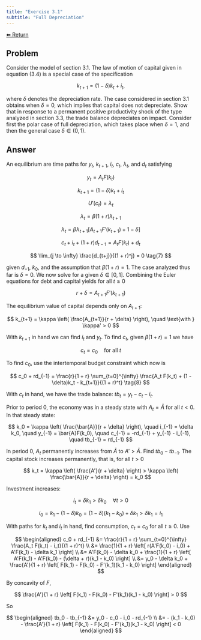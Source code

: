```yaml
---
title: "Exercise 3.1"
subtitle: "Full Depreciation"
---
```

<a class="return-button" href="index.qmd">⬅ Return</a>

## Problem

Consider the model of section 3.1. The law of motion of capital given in equation (3.4) is a special case of the specification

$$
k_{t+1} = (1 - \delta)k_t + i_t,
$$

where $\delta$ denotes the depreciation rate. The case considered in section 3.1 obtains when $\delta = 0$, which implies that capital does not depreciate. Show that in response to a permanent positive productivity shock of the type analyzed in section 3.3, the trade balance depreciates on impact. Consider first the polar case of full depreciation, which takes place when $\delta = 1$, and then the general case $\delta \in (0, 1)$.



## Answer

An equilibrium are time paths for $y_t$, $k_{t+1}$, $i_t$, $c_t$, $\lambda_t$, and $d_t$ satisfying

$$
y_t = A_t F(k_t) \tag{1}
$$

$$
k_{t+1} = (1 - \delta)k_t + i_t \tag{2}
$$

$$
U'(c_t) = \lambda_t \tag{3}
$$

$$
\lambda_t = \beta (1 + r)\lambda_{t+1} \tag{4}
$$

$$
\lambda_t = \beta \lambda_{t+1} [A_{t+1} F'(k_{t+1}) + 1 - \delta] \tag{5}
$$

$$
c_t + i_t + (1 + r)d_{t-1} = A_t F(k_t) + d_t \tag{6}
$$

$$
\lim_{j \to \infty} \frac{d_{t+j}}{(1 + r)^j} = 0 \tag{7}
$$

given $d_{-1}$, $k_0$, and the assumption that $\beta (1 + r) = 1$. The case analyzed thus far is $\delta = 0$. We now solve for a given $\delta \in [0, 1]$. Combining the Euler equations for debt and capital yields for all $t \geq 0$

$$
r + \delta = A_{t+1} F'(k_{t+1})
$$

The equilibrium value of capital depends only on $A_{t+1}$:

$$
k_{t+1} = \kappa \left( \frac{A_{t+1}}{r + \delta} \right), \quad \text{with } \kappa' > 0
$$

With $k_{t+1}$ in hand we can find $i_t$ and $y_t$. To find $c_t$, given $\beta(1 + r) = 1$ we have

$$
c_t = c_0 \quad \text{for all } t
$$

To find $c_0$, use the intertemporal budget constraint which now is

$$
c_0 + rd_{-1} = \frac{r}{1 + r} \sum_{t=0}^{\infty} \frac{A_t F(k_t) + (1 - \delta)k_t - k_{t+1}}{(1 + r)^t} \tag{8}
$$

With $c_t$ in hand, we have the trade balance: $tb_t = y_t - c_t - i_t$.

Prior to period 0, the economy was in a steady state with $A_t = \bar{A}$ for all $t < 0$. In that steady state:

$$
k_0 = \kappa \left( \frac{\bar{A}}{r + \delta} \right), \quad i_{-1} = \delta k_0, \quad y_{-1} = \bar{A}F(k_0), \quad c_{-1} = -rd_{-1} + y_{-1} - i_{-1}, \quad tb_{-1} = rd_{-1}
$$

In period 0, $A_t$ permanently increases from $\bar{A}$ to $A' > \bar{A}$. Find $tb_0 - tb_{-1}$. The capital stock increases permanently, that is, for all $t > 0$

$$
k_t = \kappa \left( \frac{A'}{r + \delta} \right) > \kappa \left( \frac{\bar{A}}{r + \delta} \right) = k_0
$$

Investment increases:

$$
i_t = \delta k_1 > \delta k_0 \quad \forall t > 0
$$

$$
i_0 = k_1 - (1 - \delta)k_0 = (1 - \delta)(k_1 - k_0) + \delta k_1 > \delta k_1 = i_1
$$

With paths for $k_t$ and $i_t$ in hand, find consumption, $c_t = c_0$ for all $t \geq 0$. Use

$$
\begin{aligned}
c_0 + rd_{-1} &= \frac{r}{1 + r} \sum_{t=0}^{\infty} \frac{A_t F(k_t) - i_t}{(1 + r)^t} \\
&= \frac{1}{1 + r} \left[ r(A'F(k_0) - i_0) + A'F(k_1) - \delta k_1 \right] \\
&= A'F(k_0) - \delta k_0 + \frac{1}{1 + r} \left[ A'F(k_1) - A'F(k_0) - (\delta + r)(k_1 - k_0) \right] \\
&= y_0 - \delta k_0 + \frac{A'}{1 + r} \left[ F(k_1) - F(k_0) - F'(k_1)(k_1 - k_0) \right]
\end{aligned}
$$

By concavity of $F$,

$$
\frac{A'}{1 + r} \left[ F(k_1) - F(k_0) - F'(k_1)(k_1 - k_0) \right] > 0
$$

So

$$
\begin{aligned}
tb_0 - tb_{-1} &= y_0 - c_0 - i_0 - rd_{-1} \\
&= - (k_1 - k_0) - \frac{A'}{1 + r} \left[ F(k_1) - F(k_0) - F'(k_1)(k_1 - k_0) \right] < 0
\end{aligned}
$$
